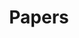 ---
title: "Papers"
meta_title: "Papers craft"
description: "Craft de Papers"
rank: "d"
draft: false
name: "Papers"
recipe_img: "https://wiki.pokexgames.com/images/1/13/Papers.png"
level: 26
craft_time: 480
result: 1
value_npc: 1
ingredients:
  - name: "Plant Tail"
    quantity: 1
    item_img: "https://wiki.pokexgames.com/images/9/92/Plant_Tail.png"
    value_npc: 1
  - name: "Pure Grass"
    quantity: 80
    item_img: "https://wiki.pokexgames.com/images/b/bc/Pure_Grass.png"
    value_npc: 1
---